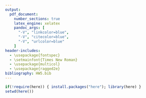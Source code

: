 ```yaml
---
output:
  pdf_document:
    number_sections: true
    latex_engine: xelatex
    pandoc_args: [
      "-V", "linkcolor=blue",
      "-V", "citecolor=blue",
      "-V", "urlcolor=blue"
    ]
header-includes:
  - \usepackage{fontspec}
  - \setmainfont{Times New Roman}
  - \usepackage{multicol}
  - \usepackage{ragged2e}
bibliography: HW5.bib
---
```


```r
if(!require(here)) { install.packages("here"); library(here) }
setwd(here())
```
\title{\textbf{STOR 390: HOMEWORK 5}}
\author{\textbf{Riley Harper}}
\date{\textbf{\today}}
\maketitle


\renewcommand\abstractname{}
\renewcommand{\refname}{References in the Discussion}
\begin{abstract}
\textbf{Abstract:} This homework is meant to give you practice in creating and defending a position with both statistical and philosophical evidence.  We have now extensively talked about the \href{https://www.propublica.org/datastore/dataset/compas-recidivism-risk-score-data-and-analysis}{COMPAS} data set, the flaws in applying it but also its potential upside if its shortcomings can be overlooked.  We have also spent time in class verbally assessing positions both for an against applying this data set in real life.  In no more than two pages (knit to a pdf to ensure page count) take the persona of a statistical consultant advising a judge as to whether they should include the results of the COMPAS algorithm in their decision making process for granting parole.  First clearly articulate your position (whether the algorithm should be used or not) and then defend said position using both statistical and philosophical evidence.  Your paper will be graded both on the merits of its persuasive appeal but also the applicability of the statistical and philosophical evidence cited.  
\end{abstract}

\begin{multicols}{2}

\quad In the landscape of judicial decision-making, the integration of algorithmic tools such as the Correctional Offender Management Profiling for Alternative Sanctions (COMPAS) system presents both groundbreaking potential and significant ethical quandaries. As a statistical consultant, my advice to a presiding judge contemplating the inclusion of COMPAS scores in parole decisions leans towards a cautious approach. This recommendation is not an outright dismissal of an algorithm's utility but a nuanced position advocating for a balanced integration of COMPAS outputs within a broader, multifaceted decision-making framework. Statistically, the COMPAS system has been scrutinized for its predictive validity and potential biases. Originally hailed for it's similar accuracy across racial groups, studies, such as the one conducted by ProPublica, have illuminated concerns over differential false positive (FPR) and true negative (TNR) rates among racial groups, suggesting that the algorithm may disproportionately label minority offenders as high risk for recidivism \cite{Larson2016AnalyzedCOMPAS}. From a statistical perspective, such disparities raise critical questions about the fairness and reliability of using COMPAS scores as a significant factor in parole decisions. While no predictive model is devoid of error, the ethical implications of systematic biases necessitate a cautious application, especially in contexts as impactful on an individuals future as the criminal justice system.

\quad Philosophically, the debate touches on the core principles of justice, equity, and the rehabilitation ethos of the parole system. Relying heavily on an algorithmic assessment can inadvertently diminish the individualized consideration of a parolee's circumstances, potentially overlooking the multifaceted nature of human behavior and social reintegration prospects by reducing an individual to a mere number. A fundamental philosophical question arises from this, can fairness be quantified, and if so, at what cost? To this I would argue that, whether we like it or not, we, as individuals, label other individuals with these scores of risk every day. Even subconsciously, all individuals have an element of prejudice in their decision-making. This prejudice, developed by a combination of lived experiences and influenced by others, allows us to make decisions in scenarios where right and wrong isn't as clear cut as it often is in mathematical fields. Since it is already being done by us as individuals, one might question if having machines develop the prejudice is any worse. You may have your own opinion on this, as do I which is yes. The reason for my agreeance is that humans are known to be biased and prejudiced, a fact likely not news to you or any other reader. In fact, studies have shown that humans are often less trusting of peers compared to machines, leading to an over reliance on their decisions, even when they're based on immutable characteristics \cite{Ahmad2023ImpactAI, MoralAI2023}. Allowing these prejudiced decisions to play out over a longer period can lead to a self-fulfilling prophecy where underserved populations are situated in heavily policed areas with a quick-to-act police force that enforces the law first and asks questions second. The algorithm may ultimately be correct, but it was the decision to heavily police and harshly enforce laws in these areas that led to the algorithm's predictions being correct. So, what if humans ignore the machine when it is shown to be making prejudiced decisions? As mentioned, we are also prejudiced. In "Moral AI: And How we Get There," by Schaich Borg, Sinnott-Armstrong, and Conitzer, evidence was found that in Kentucky, the introduction of algorithmic predictions of bail violations was associated with judges offering no-bail release to White defendants more often than to Black defendants. This was found to have occurred because judges were more likely to overrule the algorithm's predictions for moderate-risk defendants if the defendants were Black \cite{MoralAI2023}. Viewing this from a consequentialist perspective, it's clear that the consequences of these decisions will leave underserved populations in a cycle of battling the officials and law enforcement who are supposed to "serve and protect." I argue for either fully allowing artificial intelligence to run a system while humans and our tools audit their performance or vice versa, rather than sharing the task. When working in tandem like this, we offer a checks and balance system to one another that reduces the echo chamber of prejudice seen in the original implementation of COMPAS.

\quad Before implementing COMPAS or any criminal justice algorithm, several prerequisites must be met. Firstly, the accuracy of FPR and TNR between different groups, such as race or gender, or proxy variables that combine several immutable characteristics, must be considered. Using a veil of ignorance, one would oppose an algorithm like COMPAS, which is more likely to predict a false positive and less likely to predict a true negative for recidivism among minority individuals, especially if placed into a disadvantaged group in society. Ideally, an algorithm would perform similarly across these groups in terms of FPR and TNR. However, an algorithm that performs equally poorly across groups is not a solution. Flipping a coin, which would be correct only 50\% of the time, is only slightly less accurate than the COMPAS algorithm but without bias. The reliance on an algorithm that cannot decisively outperform a simplistic method such as coin flipping, which boasts a 50\% accuracy rate, poses a profound ethical dilemma. The use of such an algorithm, under the guise of efficiency or objectivity, could inadvertently institutionalize bias within judicial processes, perpetuating cycles of inequality. Further, it could mask the subjective nature of decision-making under a veneer of technological impartiality. In light of these considerations, it is crucial that any algorithm deployed in such high-stakes contexts undergoes rigorous, ongoing evaluation not only of its predictive accuracy but also of its fairness and impact on all segments of society. Furthermore, the discussion extends beyond mere statistical validation to encompass the broader implications of algorithmic governance in justice. The integration of such technologies into the judicial system demands transparency, accountability, and a commitment to rectifying identified biases. Stakeholders, particularly those from marginalized communities, must have a voice in how these tools are developed, deployed, and audited. The ultimate goal should not be to replace human judgment with algorithmic determinations but to enhance the former with the latter's insights, ensuring that technology serves as a tool for justice enhancement rather than an instrument of inequity. In envisioning a future where algorithms like COMPAS are part of the criminal justice landscape, it is essential to establish robust frameworks that include independent oversight, public reporting of algorithmic performance, and mechanisms for addressing disparities when they are identified. By adopting a holistic approach that considers the statistical, ethical, and societal dimensions of algorithmic implementation, the justice system can leverage technology to improve decision-making processes while steadfastly upholding the principles of fairness and equity.


\quad Overall, while COMPAS and similar algorithms used to predict recidivism have room for improvement, they can provide valuable insights into risk factors associated with recidivism when used judiciously. This should be complemented by a robust framework that includes qualitative assessments, personal circumstances, and rehabilitative efforts. The goal is to employ a holistic decision-making process that respects the complexity of human behavior while striving for a just and equitable penal system that does not dehumanize the individual under accusation. After all, we are a country founded on the principle of innocence until proven guilty. The development and advancement of technology should enhance, not undermine, this principle for everyone, regardless of their skin color or gender.

\end{multicols}

\newpage
\bibliographystyle{apalike}
\bibliography{HW5}